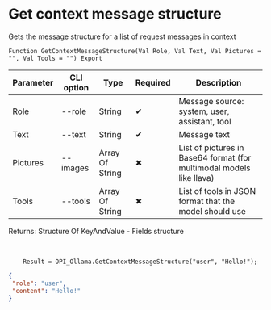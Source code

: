 ﻿---
sidebar_position: 8
---


# Get context message structure
 Gets the message structure for a list of request messages in context



`Function GetContextMessageStructure(Val Role, Val Text, Val Pictures = "", Val Tools = "") Export`

  | Parameter | CLI option | Type | Required | Description |
  |-|-|-|-|-|
  | Role | --role | String | &#x2714; | Message source: system, user, assistant, tool |
  | Text | --text | String | &#x2714; | Message text |
  | Pictures | --images | Array Of String | &#x2716; | List of pictures in Base64 format (for multimodal models like llava) |
  | Tools | --tools | Array Of String | &#x2716; | List of tools in JSON format that the model should use |

  
  Returns:  Structure Of KeyAndValue - Fields structure

<br/>




```bsl title="1C:Enterprise/OneScript code example"
    Result = OPI_Ollama.GetContextMessageStructure("user", "Hello!");
```
 



```json title="Result"
{
 "role": "user",
 "content": "Hello!"
}
```
